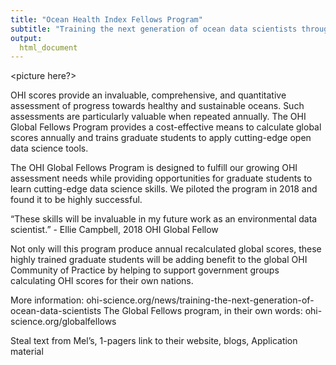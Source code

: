 ```yaml
---
title: "Ocean Health Index Fellows Program"
subtitle: "Training the next generation of ocean data scientists through global ocean health assessments"
output:
  html_document
---
```


<picture here?>


OHI scores provide an invaluable, comprehensive, and quantitative assessment of progress towards healthy and sustainable oceans. Such assessments are particularly valuable when repeated annually.
The OHI Global Fellows Program provides a cost-effective means to calculate global scores annually and trains graduate students to apply cutting-edge open data science tools.

The OHI Global Fellows Program is designed to fulfill our growing OHI assessment needs while providing opportunities for graduate students to learn cutting-edge data science skills. We piloted the program in 2018 and found it to be highly successful.

“These skills will be invaluable in my future work as an environmental data scientist.”
- Ellie Campbell, 2018 OHI Global Fellow

Not only will this program produce annual recalculated global scores, these highly trained graduate students will be adding benefit to the global OHI Community of Practice by helping to support government groups calculating OHI scores for their own nations.

More information: ohi-science.org/news/training-the-next-generation-of-ocean-data-scientists The Global Fellows program, in their own words: ohi-science.org/globalfellows


Steal text from Mel's, 1-pagers
link to their website, blogs,
Application material
